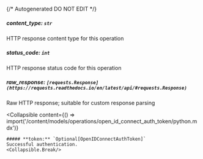 {/* Autogenerated DO NOT EDIT  */}

##### **content_type:** `str`
HTTP response content type for this operation

##### **status_code:** `int`
HTTP response status code for this operation

##### **raw_response:** `[requests.Response](https://requests.readthedocs.io/en/latest/api/#requests.Response)`
Raw HTTP response; suitable for custom response parsing

<Collapsible
    content={() => import('/content/models/operations/open_id_connect_auth_token/python.mdx')}
>
    ##### **token:** `Optional[OpenIDConnectAuthToken]`
    Successful authentication.
    <Collapsible.Break/>
</Collapsible>

